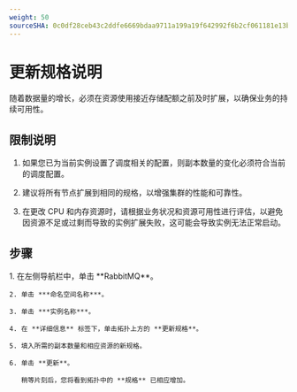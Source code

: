 ```yaml
---
weight: 50
sourceSHA: 0c0df28ceb43c2ddfe6669bdaa9711a199a19f642992f6b2cf061181e13bfe38
---
```


# 更新规格说明

随着数据量的增长，必须在资源使用接近存储配额之前及时扩展，以确保业务的持续可用性。

## 限制说明

1. 如果您已为当前实例设置了调度相关的配置，则副本数量的变化必须符合当前的调度配置。

2. 建议将所有节点扩展到相同的规格，以增强集群的性能和可靠性。

3. 在更改 CPU 和内存资源时，请根据业务状况和资源可用性进行评估，以避免因资源不足或过剩而导致的实例扩展失败，这可能会导致实例无法正常启动。

## 步骤

<Tabs>
  <Tab label="Web 控制台">
    1. 在左侧导航栏中，单击 **RabbitMQ**。

    2. 单击 ***命名空间名称***。

    3. 单击 ***实例名称***。

    4. 在 **详细信息** 标签下，单击拓扑上方的 **更新规格**。

    5. 填入所需的副本数量和相应资源的新规格。

    6. 单击 **更新**。

       稍等片刻后，您将看到拓扑中的 **规格** 已相应增加。
  </Tab>
</Tabs>

